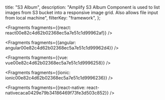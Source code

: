   title: "S3 Album",
  description: "Amplify S3 Album Component is used to list images from S3 bucket into a responsive image grid. Also allows file input from local machine",
  filterKey: "framework",
};






<Fragments fragments={{react: react00e82c4d62b02368ec5a7e51c1d99962af}} />



<Fragments fragments={{angular: angular00e82c4d62b02368ec5a7e51c1d99962d4}} />



<Fragments fragments={{vue: vue00e82c4d62b02368ec5a7e51c1d9996258}} />



<Fragments fragments={{ionic: ionic00e82c4d62b02368ec5a7e51c1d9996236}} />



<Fragments fragments={{react-native: react-nativecaca0429e79b34186469f73fe3d503c852}} />
